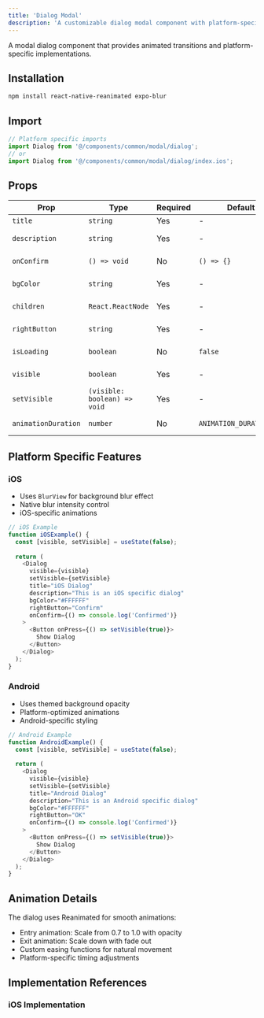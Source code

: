 ```yaml
---
title: 'Dialog Modal'
description: 'A customizable dialog modal component with platform-specific implementations for iOS and Android'
---
```

    
A modal dialog component that provides animated transitions and platform-specific implementations.

## Installation

```bash
npm install react-native-reanimated expo-blur
```

## Import

```typescript
// Platform specific imports
import Dialog from '@/components/common/modal/dialog';
// or
import Dialog from '@/components/common/modal/dialog/index.ios';
```

## Props

| Prop | Type | Required | Default | Description |
|------|------|----------|---------|-------------|
| `title` | `string` | Yes | - | Dialog title |
| `description` | `string` | Yes | - | Dialog description |
| `onConfirm` | `() => void` | No | `() => {}` | Confirmation handler |
| `bgColor` | `string` | Yes | - | Background color |
| `children` | `React.ReactNode` | Yes | - | Trigger component |
| `rightButton` | `string` | Yes | - | Right button text |
| `isLoading` | `boolean` | No | `false` | Loading state |
| `visible` | `boolean` | Yes | - | Visibility state |
| `setVisible` | `(visible: boolean) => void` | Yes | - | Visibility handler |
| `animationDuration` | `number` | No | `ANIMATION_DURATION.D3` | Animation duration |

## Platform Specific Features

### iOS
- Uses `BlurView` for background blur effect
- Native blur intensity control
- iOS-specific animations

```typescript
// iOS Example
function iOSExample() {
  const [visible, setVisible] = useState(false);
  
  return (
    <Dialog
      visible={visible}
      setVisible={setVisible}
      title="iOS Dialog"
      description="This is an iOS specific dialog"
      bgColor="#FFFFFF"
      rightButton="Confirm"
      onConfirm={() => console.log('Confirmed')}
    >
      <Button onPress={() => setVisible(true)}>
        Show Dialog
      </Button>
    </Dialog>
  );
}
```

### Android
- Uses themed background opacity
- Platform-optimized animations
- Android-specific styling

```typescript
// Android Example
function AndroidExample() {
  const [visible, setVisible] = useState(false);
  
  return (
    <Dialog
      visible={visible}
      setVisible={setVisible}
      title="Android Dialog"
      description="This is an Android specific dialog"
      bgColor="#FFFFFF"
      rightButton="OK"
      onConfirm={() => console.log('Confirmed')}
    >
      <Button onPress={() => setVisible(true)}>
        Show Dialog
      </Button>
    </Dialog>
  );
}
```

## Animation Details

The dialog uses Reanimated for smooth animations:

- Entry animation: Scale from 0.7 to 1.0 with opacity
- Exit animation: Scale down with fade out
- Custom easing functions for natural movement
- Platform-specific timing adjustments

## Implementation References

### iOS Implementation